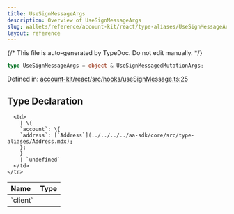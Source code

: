 ```yaml
---
title: UseSignMessageArgs
description: Overview of UseSignMessageArgs
slug: wallets/reference/account-kit/react/type-aliases/UseSignMessageArgs
layout: reference
---
```


{/* This file is auto-generated by TypeDoc. Do not edit manually. */}

```ts
type UseSignMessageArgs = object & UseSignMessagedMutationArgs;
```

Defined in: [account-kit/react/src/hooks/useSignMessage.ts:25](https://github.com/alchemyplatform/aa-sdk/blob/ad165355d980f9a16dd388088895bfc851df8656/account-kit/react/src/hooks/useSignMessage.ts#L25)

## Type Declaration

<table>
  <thead>
    <tr>
      <th align="left">Name</th>
      <th align="left">Type</th>
    </tr>
  </thead>

  <tbody>
    <tr>
      <td>
        `client`
      </td>

      <td>
        | \{
        `account`: \{
        `address`: [`Address`](../../../../aa-sdk/core/src/type-aliases/Address.mdx);
        };
        }
        | `undefined`
      </td>
    </tr>

  </tbody>
</table>
